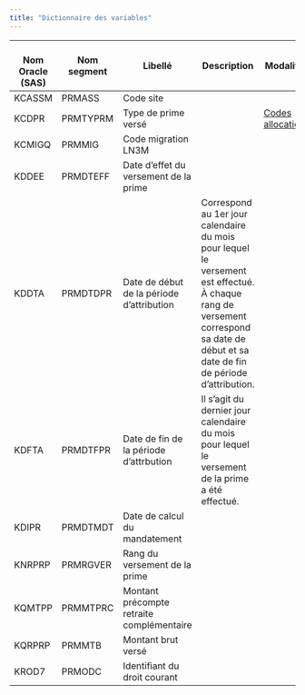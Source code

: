 ```yaml
---
title: "Dictionnaire des variables"
---
```


| <br>Nom Oracle (SAS) | Nom segment | Libellé | Description | Modalités |
|---------------|---------------|---------------|---------------|---------------|
| KCASSM | PRMASS | Code site |  |  |
| KCDPR | PRMTYPRM | Type de prime versé |  | [Codes allocations](../../../Fiches/Allocations_regimes.qmd) |
| KCMIGQ | PRMMIG | Code migration LN3M |  |  |
| KDDEE | PRMDTEFF | Date d'effet du versement de la prime |  |  |
| KDDTA | PRMDTDPR | Date de début de la période d'attribution | Correspond au 1er jour calendaire du mois pour lequel le versement est effectué. À chaque rang de versement correspond sa date de début et sa date de fin de période d’attribution. |  |
| KDFTA | PRMDTFPR | Date de fin de la période d'attrbution | Il s’agit du dernier jour calendaire du mois pour lequel le versement de la prime a été effectué. |  |
| KDIPR | PRMDTMDT | Date de calcul du mandatement |  |  |
| KNRPRP | PRMRGVER | Rang du versement de la prime |  |  |
| KQMTPP | PRMMTPRC | Montant précompte retraite complémentaire |  |  |
| KQRPRP | PRMMTB | Montant brut versé |  |  |
| KROD7 | PRMODC | Identifiant du droit courant |  |  |
